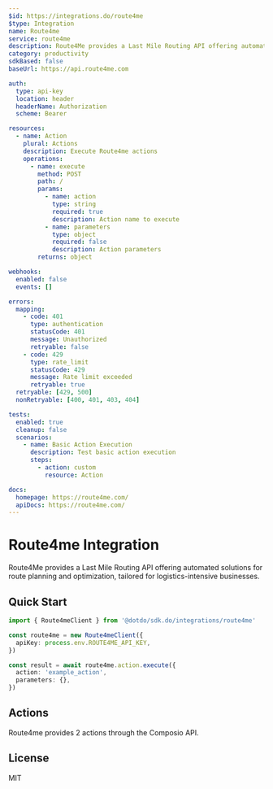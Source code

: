 ```yaml
---
$id: https://integrations.do/route4me
$type: Integration
name: Route4me
service: route4me
description: Route4Me provides a Last Mile Routing API offering automated solutions for route planning and optimization, tailored for logistics-intensive businesses.
category: productivity
sdkBased: false
baseUrl: https://api.route4me.com

auth:
  type: api-key
  location: header
  headerName: Authorization
  scheme: Bearer

resources:
  - name: Action
    plural: Actions
    description: Execute Route4me actions
    operations:
      - name: execute
        method: POST
        path: /
        params:
          - name: action
            type: string
            required: true
            description: Action name to execute
          - name: parameters
            type: object
            required: false
            description: Action parameters
        returns: object

webhooks:
  enabled: false
  events: []

errors:
  mapping:
    - code: 401
      type: authentication
      statusCode: 401
      message: Unauthorized
      retryable: false
    - code: 429
      type: rate_limit
      statusCode: 429
      message: Rate limit exceeded
      retryable: true
  retryable: [429, 500]
  nonRetryable: [400, 401, 403, 404]

tests:
  enabled: true
  cleanup: false
  scenarios:
    - name: Basic Action Execution
      description: Test basic action execution
      steps:
        - action: custom
          resource: Action

docs:
  homepage: https://route4me.com/
  apiDocs: https://route4me.com/
---
```


# Route4me Integration

Route4Me provides a Last Mile Routing API offering automated solutions for route planning and optimization, tailored for logistics-intensive businesses.

## Quick Start

```typescript
import { Route4meClient } from '@dotdo/sdk.do/integrations/route4me'

const route4me = new Route4meClient({
  apiKey: process.env.ROUTE4ME_API_KEY,
})

const result = await route4me.action.execute({
  action: 'example_action',
  parameters: {},
})
```

## Actions

Route4me provides 2 actions through the Composio API.

## License

MIT
